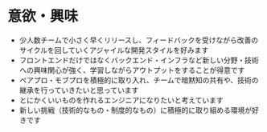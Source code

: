 # 意欲・興味

- 少人数チームで小さく早くリリースし、フィードバックを受けながら改善のサイクルを回していくアジャイルな開発スタイルを好みます
- フロントエンドだけではなくバックエンド・インフラなど新しい分野・技術への興味関心が強く、学習しながらアウトプットをすることが得意です
- ペアプロ・モブプロを積極的に取り入れ、チームで暗黙知の共有や、技術の継承を行っていきたいと思っています
- とにかくいいものを作れるエンジニアになりたいと考えています
- 新しい挑戦（技術的なもの・制度的なもの）に積極的に取り組める環境が好きです
